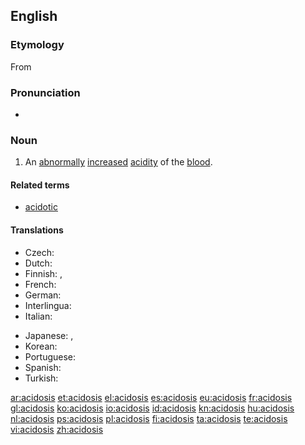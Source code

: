 ==English==
{{wikipedia}}

===Etymology===
From {{suffix|acid|osis}}

===Pronunciation===
* {{rhymes|əʊsɪs}}

===Noun===
{{en-noun|acidoses}}

# {{context|pathology|lang=en}} An [[abnormally]] [[increase]]d [[acidity]] of the [[blood]].

====Related terms====
* [[acidotic]]

====Translations====
{{trans-top|abnormally increased acidity of the blood}}
* Czech: {{t|cs|acidóza|f}}
* Dutch: {{t+|nl|acidose|f}}
* Finnish: {{t+|fi|asidoosi}}, {{t|fi|happomyrkytys}}
* French: {{t+|fr|acidose}}
* German: {{t|de|Azidose|f}}
* Interlingua: {{t|ia|acidosis}}
* Italian: {{t|it|acidosi}}
{{trans-mid}}
* Japanese: {{t|ja|アシドーシス|tr=ashidōshisu}},  {{t|ja|酸血症|tr=sankesshō}}
* Korean: {{t|ko|산성증|sc=Hang}}
* Portuguese: {{t|pt|acidosis}}
* Spanish: {{t+|es|acidosis|f}}
* Turkish: {{t|tr|asidoz}}
{{trans-bottom}}

[[ar:acidosis]]
[[et:acidosis]]
[[el:acidosis]]
[[es:acidosis]]
[[eu:acidosis]]
[[fr:acidosis]]
[[gl:acidosis]]
[[ko:acidosis]]
[[io:acidosis]]
[[id:acidosis]]
[[kn:acidosis]]
[[hu:acidosis]]
[[nl:acidosis]]
[[ps:acidosis]]
[[pl:acidosis]]
[[fi:acidosis]]
[[ta:acidosis]]
[[te:acidosis]]
[[vi:acidosis]]
[[zh:acidosis]]
